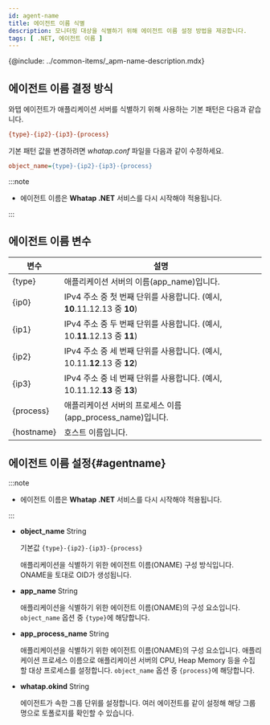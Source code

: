 ```yaml
---
id: agent-name
title: 에이전트 이름 식별
description: 모니터링 대상을 식별하기 위해 에이전트 이름 설정 방법을 제공합니다.
tags: [ .NET, 에이전트 이름 ]
---
```


{@include: ../common-items/_apm-name-description.mdx}

## 에이전트 이름 결정 방식

와탭 에이전트가 애플리케이션 서버를 식별하기 위해 사용하는 기본 패턴은 다음과 같습니다.

```ini title='Default pattern'
{type}-{ip2}-{ip3}-{process}
```

기본 패턴 값을 변경하려면 *whatap.conf* 파일을 다음과 같이 수정하세요.

```ini title='whatap.conf'
object_name={type}-{ip2}-{ip3}-{process}
```

:::note

* 에이전트 이름은 **Whatap .NET** 서비스를 다시 시작해야 적용됩니다. 

:::

## 에이전트 이름 변수

| 변수       | 설명                                                                      |
| ---------- | ------------------------------------------------------------------------- |
| {type}     | 애플리케이션 서버의 이름(app_name)입니다.                                 |
| {ip0}      | IPv4 주소 중 첫 번째 단위를 사용합니다. (예시, **10**.11.12.13 중 **10**) |
| {ip1}      | IPv4 주소 중 두 번째 단위를 사용합니다. (예시, 10.**11**.12.13 중 **11**) |
| {ip2}      | IPv4 주소 중 세 번째 단위를 사용합니다. (예시, 10.11.**12**.13 중 **12**) |
| {ip3}      | IPv4 주소 중 네 번째 단위를 사용합니다. (예시, 10.11.12.**13** 중 **13**) |
| {process}  | 애플리케이션 서버의 프로세스 이름(app_process_name)입니다.                |
| {hostname} | 호스트 이름입니다.                                                        |

## 에이전트 이름 설정{#agentname}

:::note

* 에이전트 이름은 **Whatap .NET** 서비스를 다시 시작해야 적용됩니다.

:::

* **object_name** <span class='type'>String</span>

  기본값 `{type}-{ip2}-{ip3}-{process}`

  애플리케이션을 식별하기 위한 에이전트 이름(ONAME) 구성 방식입니다. ONAME을 토대로 OID가 생성됩니다.

* **app_name** <span class='type'>String</span>

  애플리케이션을 식별하기 위한 에이전트 이름(ONAME)의 구성 요소입니다. `object_name` 옵션 중 `{type}`에 해당합니다.

* **app_process_name** <span class='type'>String</span>

  애플리케이션을 식별하기 위한 에이전트 이름(ONAME)의 구성 요소입니다. 애플리케이션 프로세스 이름으로 애플리케이션 서버의 CPU, Heap Memory 등을 수집할 대상 프로세스를 설정합니다. `object_name` 옵션 중 `{process}`에 해당합니다.

* **whatap.okind** <span class='type'>String</span>

  에이전트가 속한 그룹 단위를 설정합니다. 여러 에이전트를 같이 설정해 해당 그룹명으로 토폴로지를 확인할 수 있습니다.